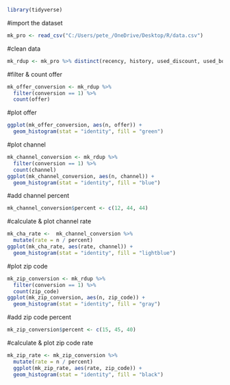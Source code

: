 ```{r}
library(tidyverse)
```

#import the dataset
```{r}
mk_pro <- read_csv("C:/Users/pete_/OneDrive/Desktop/R/data.csv")
```

#clean data
```{r}
mk_rdup <- mk_pro %>% distinct(recency, history, used_discount, used_bogo, zip_code, is_referral, channel, offer, conversion)
```

#filter & count offer
```{r}
mk_offer_conversion <- mk_rdup %>% 
  filter(conversion == 1) %>% 
  count(offer) 
```

#plot offer
```{r}
ggplot(mk_offer_conversion, aes(n, offer)) +
  geom_histogram(stat = "identity", fill = "green")
```

#plot channel
```{r}
mk_channel_conversion <- mk_rdup %>% 
  filter(conversion == 1) %>% 
  count(channel) 
ggplot(mk_channel_conversion, aes(n, channel)) +
  geom_histogram(stat = "identity", fill = "blue")
```
#add channel percent
```{r}
mk_channel_conversion$percent <- c(12, 44, 44)
```

#calculate & plot channel rate
```{r}
mk_cha_rate <-  mk_channel_conversion %>% 
  mutate(rate = n / percent)
ggplot(mk_cha_rate, aes(rate, channel)) +
  geom_histogram(stat = "identity", fill = "lightblue")
```

#plot zip code
```{r}
mk_zip_conversion <- mk_rdup %>% 
  filter(conversion == 1) %>% 
  count(zip_code) 
ggplot(mk_zip_conversion, aes(n, zip_code)) +
  geom_histogram(stat = "identity", fill = "gray") 
```
#add zip code percent
```{r}
mk_zip_conversion$percent <- c(15, 45, 40)
```

#calculate & plot zip code rate
```{r}
mk_zip_rate <- mk_zip_conversion %>% 
  mutate(rate = n / percent)  
  ggplot(mk_zip_rate, aes(rate, zip_code)) +
  geom_histogram(stat = "identity", fill = "black")
```

